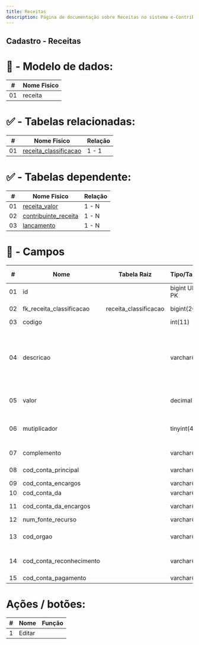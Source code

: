 ```yaml
---
title: Receitas
description: Página de documentação sobre Receitas no sistema e-Contrib.
---
```

##  Cadastro - Receitas  

# 🎲 - Modelo de dados:
 **\#**  |**Nome Fisico**               |
---------|------------------------------|
01       |  receita                     |
#
#   ✅ - Tabelas relacionadas:
 **\#**  |**Nome Fisico**               |   **Relação** |
---------|------------------------------|---------------|      
01       | [receita_classificacao](https://github.com/VenturaCerqueira/Documento_gestao_tributaria/blob/main/Cadastro/06%20-%20classificacao_receita.md)        |     1 - 1     |

#   ✅ - Tabelas dependente:
 **\#**  |**Nome Fisico**               |   **Relação** |
---------|------------------------------|---------------| 
01       | [receita_valor]()                |     1 - N     |
02       | [contribuinte_receita]()         |     1 - N     |
03       | [lancamento]()                   |     1 - N     |

#
# 🔢 - Campos
 **\#**  | **Nome**                     | **Tabela Raiz**         | **Tipo/Tamanho**        | **Descrição**                                                                        | **Campo sistema**                      |
---------|------------------------------|-------------------------|-------------------------|--------------------------------------------------------------------------------------|----------------------------------------|
01       | id                           |                         | bigint UN AI PK         |                                                                                      |                                        |
02       | fk_receita_classificacao     | receita_classificacao   | bigint(20)              |   ç                                                                                   | Classificação de receita               |
03       | codigo                       |                         | int(11)                 |                                                                                      | Código                                 |
04       | descricao                    |                         | varchar(255)            | Detalha a natureza ou origem da receita, como impostos, taxas, contribuições, etc.   | Descrição                              |
05       | valor                        |                         | decimal(15,2)           | Valor que representa a receita.                                                      | Valor                                  |
06       | mutiplicador                 |                         | tinyint(4)              | Multiplicar o valor da receita, caso aplicável.                                      | Multiplicador                          |
07       | complemento                  |                         | varchar(30)             |                                                                                      | Descrição multiplicador                |
08       | cod_conta_principal          |                         | varchar(40)             |                                                                                      | Código principaL                       |
09       | cod_conta_encargos           |                         | varchar(40)             |                                                                                      | Juros/Multa                            |
10       | cod_conta_da                 |                         | varchar(40)             |                                                                                      | Dívida ativa                           |
11       | cod_conta_da_encargos        |                         | varchar(40)             |                                                                                      | Juros/Multa (D.A.)                     |
12       | num_fonte_recurso            |                         | varchar(20)             |                                                                                      | Nº fonte                               |
13       | cod_orgao                    |                         | varchar(20)             | Fonte específica de recurso.                                                         | Código Órgão                           |  
14       | cod_conta_reconhecimento     |                         | varchar(40)             |                                                                                      | Código evento receita                  |
15       | cod_conta_pagamento          |                         | varchar(40)             |                                                                                      |                                        |        

# Ações / botões:
 **\#**  |**Nome**                      |   **Função**  |
---------|------------------------------|---------------|
1        | Editar                       |               |
